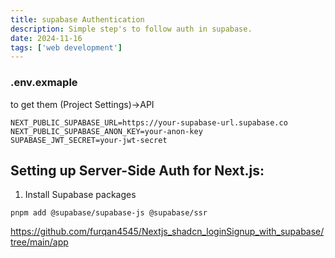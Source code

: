 ```yaml
---
title: supabase Authentication
description: Simple step's to follow auth in supabase.
date: 2024-11-16
tags: ['web development']
---
```


### .env.exmaple

to get them (Project Settings)->API

```
NEXT_PUBLIC_SUPABASE_URL=https://your-supabase-url.supabase.co
NEXT_PUBLIC_SUPABASE_ANON_KEY=your-anon-key
SUPABASE_JWT_SECRET=your-jwt-secret
```

## Setting up Server-Side Auth for Next.js:

1. Install Supabase packages

```
pnpm add @supabase/supabase-js @supabase/ssr
```

https://github.com/furqan4545/Nextjs_shadcn_loginSignup_with_supabase/tree/main/app

